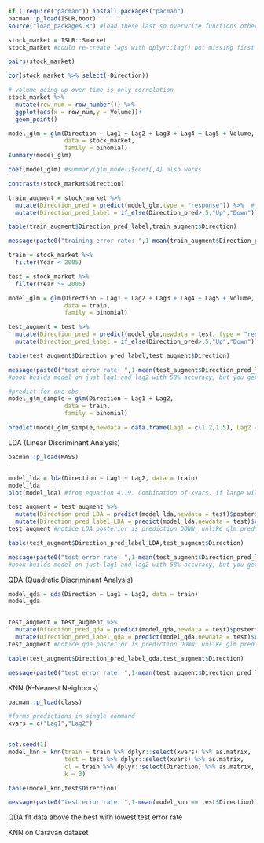 
```r
if (!require("pacman")) install.packages("pacman")
pacman::p_load(ISLR,boot)
source("load_packages.R") #load these last so overwrite functions other packages (like dplyr::select)

```

```r
stock_market = ISLR::Smarket
stock_market #could re-create lags with dplyr::lag() but missing first 4 rows of data for lag5 in on first row of data

```

```r
pairs(stock_market)

```

```r
cor(stock_market %>% select(-Direction))

```

```r
# volume going up over time is only correlation
stock_market %>% 
  mutate(row_num = row_number()) %>% 
  ggplot(aes(x = row_num,y = Volume))+
  geom_point()
```

```r
model_glm = glm(Direction ~ Lag1 + Lag2 + Lag3 + Lag4 + Lag5 + Volume,
                data = stock_market,
                family = binomial)
summary(model_glm)
```

```r
coef(model_glm) #summary(glm_model)$coef[,4] also works
```

```r
contrasts(stock_market$Direction)
```

```r
train_augment = stock_market %>% 
  mutate(Direction_pred = predict(model_glm,type = "response")) %>%  # no newdata so will predict on training set. "response" to get results back not in logit terms
  mutate(Direction_pred_label = if_else(Direction_pred>.5,"Up","Down"))

table(train_augment$Direction_pred_label,train_augment$Direction)

message(paste0("training error rate: ",1-mean(train_augment$Direction_pred_label == train_augment$Direction)))
```

```r
train = stock_market %>% 
  filter(Year < 2005)

test = stock_market %>% 
  filter(Year >= 2005)

model_glm = glm(Direction ~ Lag1 + Lag2 + Lag3 + Lag4 + Lag5 + Volume,
                data = train,
                family = binomial)

test_augment = test %>% 
  mutate(Direction_pred = predict(model_glm,newdata = test, type = "response")) %>%  # no newdata so will predict on training set. "response" to get results back not in logit terms
  mutate(Direction_pred_label = if_else(Direction_pred>.5,"Up","Down"))

table(test_augment$Direction_pred_label,test_augment$Direction)

message(paste0("test error rate: ",1-mean(test_augment$Direction_pred_label == test_augment$Direction)))
#book builds model on just lag1 and lag2 with 58% accuracy, but you get 56% accuracy predicting up for every day. 
```

```r
#predict for one obs
model_glm_simple = glm(Direction ~ Lag1 + Lag2,
                data = train,
                family = binomial)

predict(model_glm_simple,newdata = data.frame(Lag1 = c(1.2,1.5), Lag2 = c(1.1,-0.8)),type = "response")

```

LDA (Linear Discriminant Analysis)
```r
pacman::p_load(MASS)


model_lda = lda(Direction ~ Lag1 + Lag2, data = train)
model_lda
plot(model_lda) #from equation 4.19. Combination of xvars. if large will predict market up, if small predict market Down. bars from each row of the training data. can get from predict()$x

test_augment = test_augment %>% 
  mutate(Direction_pred_LDA = predict(model_lda,newdata = test)$posterior[,1]) %>%
  mutate(Direction_pred_label_LDA = predict(model_lda,newdata = test)$class)
test_augment #notice LDA posterior is prediction DOWN, unlike glm predicting UP

table(test_augment$Direction_pred_label_LDA,test_augment$Direction)

message(paste0("test error rate: ",1-mean(test_augment$Direction_pred_label_LDA == test_augment$Direction)))
#book builds model on just lag1 and lag2 with 58% accuracy, but you get 56% accuracy predicting up for every
```

QDA (Quadratic Discriminant Analysis)
```r
model_qda = qda(Direction ~ Lag1 + Lag2, data = train)
model_qda


test_augment = test_augment %>% 
  mutate(Direction_pred_qda = predict(model_qda,newdata = test)$posterior[,1]) %>%
  mutate(Direction_pred_label_qda = predict(model_qda,newdata = test)$class)
test_augment #notice qda posterior is prediction DOWN, unlike glm predicting UP

table(test_augment$Direction_pred_label_qda,test_augment$Direction)

message(paste0("test error rate: ",1-mean(test_augment$Direction_pred_label_qda == test_augment$Direction)))

```

KNN (K-Nearest Neighbors)
```r
pacman::p_load(class)

#forms predictions in single command
xvars = c("Lag1","Lag2")


set.seed(1)
model_knn = knn(train = train %>% dplyr::select(xvars) %>% as.matrix,
                test = test %>% dplyr::select(xvars) %>% as.matrix,
                cl = train %>% dplyr::select(Direction) %>% as.matrix,
                k = 3)

table(model_knn,test$Direction)

message(paste0("test error rate: ",1-mean(model_knn == test$Direction)))

```
QDA fit data above the best with lowest test error rate



KNN on Caravan dataset
```r

```


















